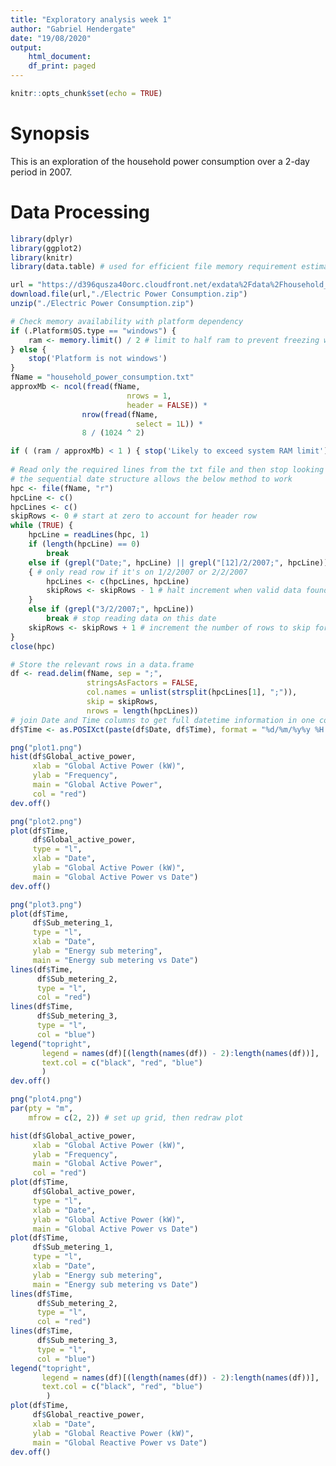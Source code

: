 ```yaml
---
title: "Exploratory analysis week 1"
author: "Gabriel Hendergate"
date: "19/08/2020"
output:
    html_document:
    df_print: paged
---
```

    
```r
knitr::opts_chunk$set(echo = TRUE)
```

# Synopsis
This is an exploration of the household power consumption over a 2-day period
in 2007.

# Data Processing
```r
library(dplyr)
library(ggplot2)
library(knitr)
library(data.table) # used for efficient file memory requirement estimate
```

```r
url = "https://d396qusza40orc.cloudfront.net/exdata%2Fdata%2Fhousehold_power_consumption.zip"
download.file(url,"./Electric Power Consumption.zip")
unzip("./Electric Power Consumption.zip")
```

```r
# Check memory availability with platform dependency
if (.Platform$OS.type == "windows") { 
    ram <- memory.limit() / 2 # limit to half ram to prevent freezing windows
} else { 
    stop('Platform is not windows')
}
fName = "household_power_consumption.txt"
approxMb <- ncol(fread(fName, 
                          nrows = 1, 
                          header = FALSE)) *  
                nrow(fread(fName, 
                            select = 1L)) *
                8 / (1024 ^ 2)

if ( (ram / approxMb) < 1 ) { stop('Likely to exceed system RAM limit') }
    
# Read only the required lines from the txt file and then stop looking
# the sequential date structure allows the below method to work
hpc <- file(fName, "r")
hpcLine <- c()
hpcLines <- c()
skipRows <- 0 # start at zero to account for header row
while (TRUE) {
    hpcLine = readLines(hpc, 1)
    if (length(hpcLine) == 0) 
        break
    else if (grepl("Date;", hpcLine) || grepl("[12]/2/2007;", hpcLine))
    { # only read row if it's on 1/2/2007 or 2/2/2007
        hpcLines <- c(hpcLines, hpcLine)
        skipRows <- skipRows - 1 # halt increment when valid data found
    }
    else if (grepl("3/2/2007;", hpcLine))
        break # stop reading data on this date
    skipRows <- skipRows + 1 # increment the number of rows to skip for df
}
close(hpc)

# Store the relevant rows in a data.frame
df <- read.delim(fName, sep = ";", 
                 stringsAsFactors = FALSE,
                 col.names = unlist(strsplit(hpcLines[1], ";")),
                 skip = skipRows, 
                 nrows = length(hpcLines))
# join Date and Time columns to get full datetime information in one column
df$Time <- as.POSIXct(paste(df$Date, df$Time), format = "%d/%m/%y%y %H:%M:%S")
```

```r

png("plot1.png")
hist(df$Global_active_power,
     xlab = "Global Active Power (kW)",
     ylab = "Frequency",
     main = "Global Active Power",
     col = "red")
dev.off()

png("plot2.png")
plot(df$Time, 
     df$Global_active_power, 
     type = "l",
     xlab = "Date",
     ylab = "Global Active Power (kW)",
     main = "Global Active Power vs Date")
dev.off()

png("plot3.png")
plot(df$Time, 
     df$Sub_metering_1, 
     type = "l",
     xlab = "Date",
     ylab = "Energy sub metering",
     main = "Energy sub metering vs Date")
lines(df$Time, 
      df$Sub_metering_2, 
      type = "l", 
      col = "red")
lines(df$Time, 
      df$Sub_metering_3, 
      type = "l",
      col = "blue")
legend("topright",
       legend = names(df)[(length(names(df)) - 2):length(names(df))],
       text.col = c("black", "red", "blue")
       )
dev.off()

png("plot4.png")
par(pty = "m",
    mfrow = c(2, 2)) # set up grid, then redraw plot

hist(df$Global_active_power,
     xlab = "Global Active Power (kW)",
     ylab = "Frequency",
     main = "Global Active Power",
     col = "red")
plot(df$Time, 
     df$Global_active_power, 
     type = "l",
     xlab = "Date",
     ylab = "Global Active Power (kW)",
     main = "Global Active Power vs Date")
plot(df$Time, 
     df$Sub_metering_1, 
     type = "l",
     xlab = "Date",
     ylab = "Energy sub metering",
     main = "Energy sub metering vs Date")
lines(df$Time, 
      df$Sub_metering_2, 
      type = "l", 
      col = "red")
lines(df$Time, 
      df$Sub_metering_3, 
      type = "l",
      col = "blue")
legend("topright",
       legend = names(df)[(length(names(df)) - 2):length(names(df))],
       text.col = c("black", "red", "blue")
        )
plot(df$Time, 
     df$Global_reactive_power,
     xlab = "Date",
     ylab = "Global Reactive Power (kW)",
     main = "Global Reactive Power vs Date")
dev.off()
```